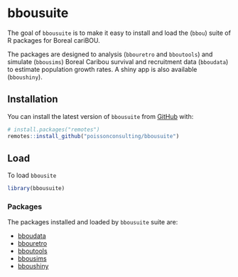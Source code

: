 
# bbousuite

<!-- badges: start -->
<!-- badges: end -->

The goal of `bbousuite` is to make it easy to install and load the (`bbou`) suite of
R packages for Boreal cariBOU.

The packages are designed to analysis (`bbouretro` and `bboutools`) and simulate (`bbousims`) Boreal Caribou survival and recruitment data (`bboudata`) to estimate population growth rates. A shiny app is also available (`bboushiny`). 

## Installation

You can install the latest version of `bbousuite` from [GitHub](https://github.com/poissonconsulting/bbousuite) with:

``` r
# install.packages("remotes")
remotes::install_github("poissonconsulting/bbousuite")
```

## Load

To load `bbousite`

``` r
library(bbousuite)
```

### Packages

The packages installed and loaded by `bbousuite` suite are:

- [bboudata](https://github.com/poissonconsulting/bboudata)
- [bbouretro](https://github.com/poissonconsulting/bbouretro)
- [bboutools](https://github.com/poissonconsulting/bboutools)
- [bbousims](https://github.com/poissonconsulting/bbousims)
- [bboushiny](https://github.com/poissonconsulting/bboushiny)
